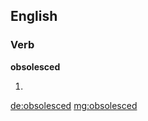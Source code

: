 ==English==

===Verb===
'''obsolesced'''

# {{past of|[[obsolesce]]}}

[[de:obsolesced]]
[[mg:obsolesced]]